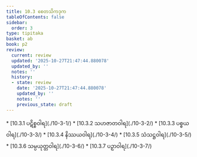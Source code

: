 ```yaml
---
title: 10.3 စေတသိကဒုက
tableOfContents: false
sidebar:
  order: 3
type: tipitaka
basket: ab
book: p2
review:
  current: review
  updated: '2025-10-27T21:47:44.880078'
  updated_by: ''
  notes: ''
  history:
  - state: review
    date: '2025-10-27T21:47:44.880078'
    updated_by: ''
    notes: ''
    previous_state: draft
---
```



<ReviewStatus review={frontmatter.review} showDetails={true} />

<HypothesisAnnotation frontmatter={frontmatter} />

<DynamicBreadcrumb />



<TableOfContents book="p2" section="10.3">
* [10.3.1 ပဋိစ္စဝါရ](./10-3-1/)
* [10.3.2 သဟဇာတဝါရ](./10-3-2/)
* [10.3.3 ပစ္စယဝါရ](./10-3-3/)
* [10.3.4 နိဿယဝါရ](./10-3-4/)
* [10.3.5 သံသဋ္ဌဝါရ](./10-3-5/)
* [10.3.6 သမ္ပယုတ္တဝါရ](./10-3-6/)
* [10.3.7 ပဉှာဝါရ](./10-3-7/)
</TableOfContents>
